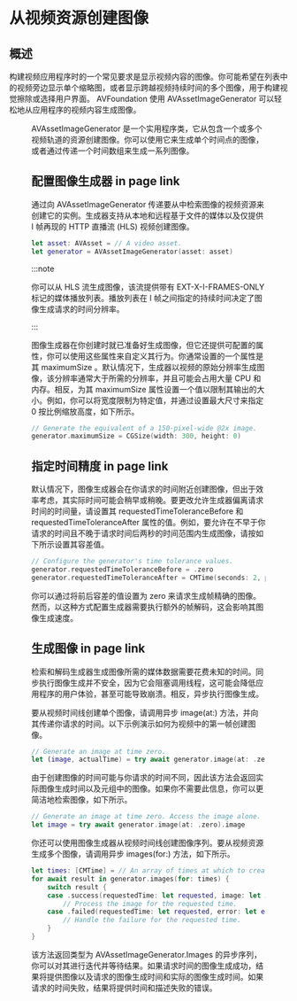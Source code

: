 # 从视频资源创建图像

<ToBePolishedAfterTranslation />

<OriginalSource
  title="Creating images from a video asset"
  url="https://developer.apple.com/documentation/avfoundation/media_reading_and_writing/creating_images_from_a_video_asset"
  summary="通过从视频帧生成图像，在媒体时间轴内显示特定时间的图像"
/>

## 概述

构建视频应用程序时的一个常见要求是显示视频内容的图像。你可能希望在列表中的视频旁边显示单个缩略图，或者显示跨越视频持续时间的多个图像，用于构建视觉擦除或选择用户界面。 AVFoundation 使用 AVAssetImageGenerator 可以轻松地从应用程序的视频内容生成图像。

<Figure src={require("./image_1.png")} size={720} />

AVAssetImageGenerator 是一个实用程序类，它从包含一个或多个视频轨道的资源创建图像。你可以使用它来生成单个时间点的图像，或者通过传递一个时间数组来生成一系列图像。

## 配置图像生成器 in page link

通过向 AVAssetImageGenerator 传递要从中检索图像的视频资源来创建它的实例。生成器支持从本地和远程基于文件的媒体以及仅提供 I 帧再现的 HTTP 直播流 (HLS) 视频创建图像。

```swift
let asset: AVAsset = // A video asset.
let generator = AVAssetImageGenerator(asset: asset)
```

:::note

你可以从 HLS 流生成图像，该流提供带有 EXT-X-I-FRAMES-ONLY 标记的媒体播放列表。播放列表在 I 帧之间指定的持续时间决定了图像生成请求的时间分辨率。

:::

图像生成器在你创建时就已准备好生成图像，但它还提供可配置的属性，你可以使用这些属性来自定义其行为。你通常设置的一个属性是其 maximumSize 。默认情况下，生成器以视频的原始分辨率生成图像，该分辨率通常大于所需的分辨率，并且可能会占用大量 CPU 和内存。相反，为其 maximumSize 属性设置一个值以限制其输出的大小。例如，你可以将宽度限制为特定值，并通过设置最大尺寸来指定 0 按比例缩放高度，如下所示。

```swift
// Generate the equivalent of a 150-pixel-wide @2x image.
generator.maximumSize = CGSize(width: 300, height: 0)
```

## 指定时间精度 in page link

默认情况下，图像生成器会在你请求的时间附近创建图像，但出于效率考虑，其实际时间可能会稍早或稍晚。要更改允许生成器偏离请求时间的时间量，请设置其 requestedTimeToleranceBefore 和 requestedTimeToleranceAfter 属性的值。例如，要允许在不早于你请求的时间且不晚于请求时间后两秒的时间范围内生成图像，请按如下所示设置其容差值。

```swift
// Configure the generator's time tolerance values.
generator.requestedTimeToleranceBefore = .zero
generator.requestedTimeToleranceAfter = CMTime(seconds: 2, preferredTimescale: 600)
```

你可以通过将前后容差的值设置为 zero 来请求生成帧精确的图像。然而，以这种方式配置生成器需要执行额外的帧解码，这会影响其图像生成速度。

## 生成图像 in page link

检索和解码生成器生成图像所需的媒体数据需要花费未知的时间。同步执行图像生成并不安全，因为它会阻塞调用线程，这可能会降低应用程序的用户体验，甚至可能导致崩溃。相反，异步执行图像生成。

要从视频时间线创建单个图像，请调用异步 image(at:) 方法，并向其传递你请求的时间。以下示例演示如何为视频中的第一帧创建图像。

```swift
// Generate an image at time zero.
let (image, actualTime) = try await generator.image(at: .zero)
```

由于创建图像的时间可能与你请求的时间不同，因此该方法会返回实际图像生成时间以及元组中的图像。如果你不需要此信息，你可以更简洁地检索图像，如下所示。

```swift
// Generate an image at time zero. Access the image alone.
let image = try await generator.image(at: .zero).image
```

你还可以使用图像生成器从视频时间线创建图像序列。要从视频资源生成多个图像，请调用异步 images(for:) 方法，如下所示。

```swift
let times: [CMTime] = // An array of times at which to create images.
for await result in generator.images(for: times) {
    switch result {
    case .success(requestedTime: let requested, image: let image, actualTime: let actual):
        // Process the image for the requested time.
    case .failed(requestedTime: let requested, error: let error):
        // Handle the failure for the requested time.
    }
}
```

该方法返回类型为 AVAssetImageGenerator.Images 的异步序列，你可以对其进行迭代并等待结果。如果请求时间的图像生成成功，结果将提供图像以及请求的图像生成时间和实际的图像生成时间。如果请求的时间失败，结果将提供时间和描述失败的错误。
